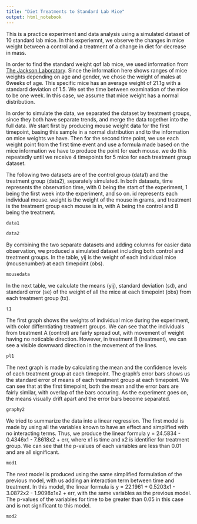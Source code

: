 ```yaml
---
title: "Diet Treatments to Standard Lab Mice"
output: html_notebook
---
```


This is a practice experiment and data analysis using a simulated dataset of 10 standard lab mice. In this experiemnt, we observe the changes in mice weight between a control and a treatment of a change in diet for decrease in mass. 

In order to find the standard weight qof lab mice, we used information from [The Jackson Laboratory](https://www.jax.org/jax-mice-and-services/strain-data-sheet-pages/body-weight-chart-000664). Since the information here shows ranges of mice weights depending on age and gender, we chose the weight of males at 6weeks of age. This specific mice has an average weight of 21.1g with a standard deviation of 1.5. We set the time between examination of the mice to be one week. In this case, we assume that mice weight has a normal distribution. 

In order to simulate the data, we separated the dataset by treatment groups, since they both have separate trends, and merge the data together into the full data. We start first by producing mouse weight data for the first timepoint, basing this sample in a normal distribution and to the information on mice weights we have. Then for the second time point, we use each weight point from the first time event and use a formula made based on the mice information we have to produce the point for each mouse. we do this repeatedly until we receive 4 timepoints for 5 mice for each treatment group dataset.

The following two datasets are of the control group (data1) and the treatment group (data2), separately simulated. In both datasets, time represents the observation time, with 0 being the start of the experiment, 1 being the first week into the experiment, and so on. id represents each individual mouse. weight is the weight of the mouse in grams, and treatment is the treatment group each mouse is in, with A being the control and B being the treatment.

```r
data1
```

```r
data2
```

By combining the two separate datasets and adding columns for easier data observation, we produced a simulated dataset including both control and treatment groups. In the table, yij is the weight of each individual mice (mousenumber) at each timepoint (obs).

```r
mousedata
```

In the next table, we calculate the means (yij), standard deviation (sd), and standard error (se) of the weight of all the mice at each timepoint (obs) from each treatment group (tx).

```r
t1
```

The first graph shows the weights of individual mice during the experiment, with color differntiating treatment groups. We can see that the individuals from treatment A (control) are fairly spread out, with movement of weight having no noticable direction. However, in treatment B (treatment), we can see a visible downward direction in the movement of the lines.

```r
pl1
```

The next graph is made by calculating the mean and the confidence levels of each treatment group at each timepoint. The graph's error bars shows us the standard error of means of each treatment group at each timepoint. We can see that at the first timepoint, both the mean and the error bars are fairly similar, with overlap of the bars occuring. As the experiment goes on, the means visually drift apart and the error bars become separated.

```r
graphy2
```

We tried to summarize the data into a linear regression. The first model is made by using all the variables known to have an effect and simplified with no interacting terms. Thus, we produce the linear formula y = 24.5834 - 0.4346x1 - 7.8618x2 + err, where x1 is time and x2 is identifier for treatment group. We can see that the p-values of each variables are less than 0.01 and are all significant.

```r
mod1
```

The next model is produced using the same simplified formulation of the previous model, with us adding an interaction term between time and treatment. In this model, the linear formula is y = 22.1961 + 0.5203x1 - 3.0872x2 - 1.9098x1x2 + err, with the same variables as the previous model. The p-values of the variables for time to be greater than 0.05 in this case and is not significant to this model.

```r
mod2
```









































